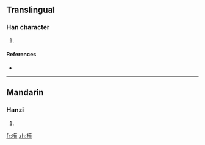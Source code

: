 ==Translingual==

===Han character===
{{Han char|rn=75|rad=木|as=10|sn=14|four=4492<sub>7</sub>|canj=木廿心日 (DTPA)}}

# {{defn|Han|sort=木10}}

====References====
* {{Han ref|kx=0545.260|dkj=15309|hdz=21261.080|uh=69C6|ud=27078|bh=E262|bd=57954}}

----

==Mandarin==

===Hanzi===
{{cmn-hanzi|pin=[[duī]] ([[dui1]]), [[xún]] ([[xun2]]), [[zhuì]] ([[zhui4]])|wg=tui<sup>1</sup>, hsün<sup>2</sup>, chui<sup>4</sup>}}

# {{defn|Mandarin}}

[[fr:槆]]
[[zh:槆]]